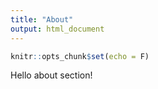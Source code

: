 ```yaml
---
title: "About"
output: html_document
---
```


```r
knitr::opts_chunk$set(echo = F)
```
Hello about section!